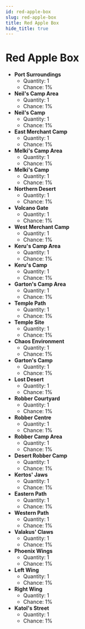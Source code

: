 ---
id: red-apple-box
slug: red-apple-box
title: Red Apple Box
hide_title: true
---


# <ItemIcon iconId="2383"/> Red Apple Box
- **Port Surroundings**
	- Quantity: 1
	- Chance: 1%
- **Neil's Camp Area**
	- Quantity: 1
	- Chance: 1%
- **Neil's Camp**
	- Quantity: 1
	- Chance: 1%
- **East Merchant Camp**
	- Quantity: 1
	- Chance: 1%
- **Melki's Camp Area**
	- Quantity: 1
	- Chance: 1%
- **Melki's Camp**
	- Quantity: 1
	- Chance: 1%
- **Northern Desert**
	- Quantity: 1
	- Chance: 1%
- **Volcano Gate**
	- Quantity: 1
	- Chance: 1%
- **West Merchant Camp**
	- Quantity: 1
	- Chance: 1%
- **Keru's Camp Area**
	- Quantity: 1
	- Chance: 1%
- **Keru's Camp**
	- Quantity: 1
	- Chance: 1%
- **Garton's Camp Area**
	- Quantity: 1
	- Chance: 1%
- **Temple Path**
	- Quantity: 1
	- Chance: 1%
- **Temple Site**
	- Quantity: 1
	- Chance: 1%
- **Chaos Environment**
	- Quantity: 1
	- Chance: 1%
- **Garton's Camp**
	- Quantity: 1
	- Chance: 1%
- **Lost Desert**
	- Quantity: 1
	- Chance: 1%
- **Robber Courtyard**
	- Quantity: 1
	- Chance: 1%
- **Robber Centre**
	- Quantity: 1
	- Chance: 1%
- **Robber Camp Area**
	- Quantity: 1
	- Chance: 1%
- **Desert Robber Camp**
	- Quantity: 1
	- Chance: 1%
- **Kertos' Jaws**
	- Quantity: 1
	- Chance: 1%
- **Eastern Path**
	- Quantity: 1
	- Chance: 1%
- **Western Path**
	- Quantity: 1
	- Chance: 1%
- **Valakus' Claws**
	- Quantity: 1
	- Chance: 1%
- **Phoenix Wings**
	- Quantity: 1
	- Chance: 1%
- **Left Wing**
	- Quantity: 1
	- Chance: 1%
- **Right Wing**
	- Quantity: 1
	- Chance: 1%
- **Katol's Street**
	- Quantity: 1
	- Chance: 1%

